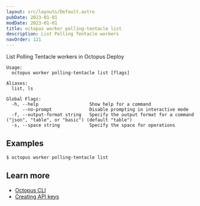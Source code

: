 ```yaml
---
layout: src/layouts/Default.astro
pubDate: 2023-01-01
modDate: 2023-01-01
title: octopus worker polling-tentacle list
description: List Polling Tentacle workers
navOrder: 121
---
```


List Polling Tentacle workers in Octopus Deploy

```
Usage:
  octopus worker polling-tentacle list [flags]

Aliases:
  list, ls

Global Flags:
  -h, --help                   Show help for a command
      --no-prompt              Disable prompting in interactive mode
  -f, --output-format string   Specify the output format for a command ("json", "table", or "basic") (default "table")
  -s, --space string           Specify the space for operations

```

## Examples

<SamplesInstance />

```
$ octopus worker polling-tentacle list
```

## Learn more

- [Octopus CLI](/docs/octopus-rest-api/cli)
- [Creating API keys](/docs/octopus-rest-api/how-to-create-an-api-key)